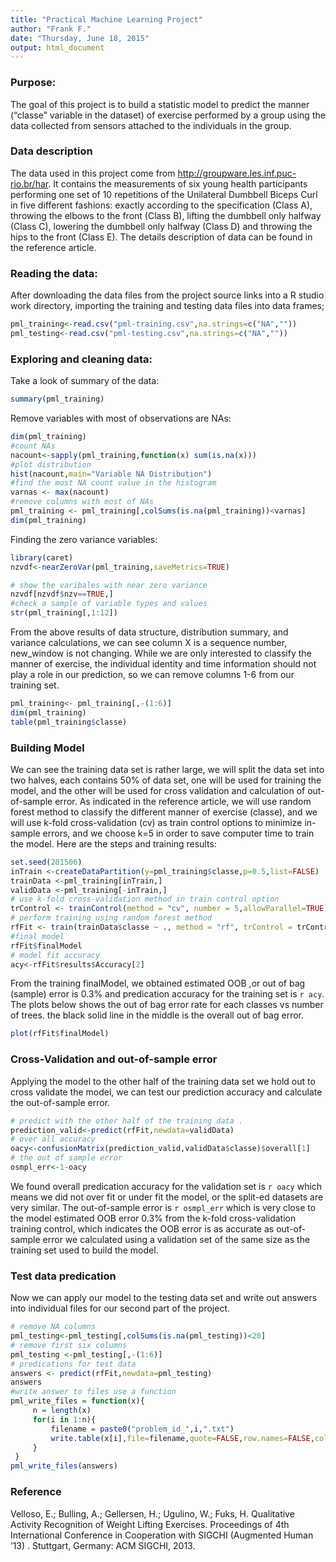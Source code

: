 ```yaml
---
title: "Practical Machine Learning Project"
author: "Frank F."
date: "Thursday, June 18, 2015"
output: html_document
---
```

### Purpose:

The goal of this project is to build a statistic model to predict the manner ("classe" variable in the dataset) of exercise performed by a group using the data collected from sensors attached to the individuals in the group.   

### Data description

The data used in this project come from  <http://groupware.les.inf.puc-rio.br/har>. 
It contains the measurements of six young health participants performing one set of 10 repetitions of the Unilateral Dumbbell Biceps Curl in five different fashions: exactly according to the specification (Class A), throwing the elbows to the front (Class B), lifting the dumbbell only halfway (Class C), lowering the dumbbell only halfway (Class D) and throwing the hips to the front (Class E). The details description of data can be found in the reference article.

### Reading the data:
After downloading the data files from the project source links into a R studio work directory, importing the training and testing data files into data frames;
```r
pml_training<-read.csv("pml-training.csv",na.strings=c("NA",""))
pml_testing<-read.csv("pml-testing.csv",na.strings=c("NA",""))
```

### Exploring and cleaning data:
Take a look of summary of the data:
```r
summary(pml_training)
```
Remove variables with most of observations are NAs:
```r
dim(pml_training)
#count NAs
nacount<-sapply(pml_training,function(x) sum(is.na(x)))
#plot distribution
hist(nacount,main="Variable NA Distribution")
#find the most NA count value in the histogram
varnas <- max(nacount)
#remove columns with most of NAs
pml_training <- pml_training[,colSums(is.na(pml_training))<varnas]
dim(pml_training)
```
Finding the zero variance variables:
```r
library(caret)
nzvdf<-nearZeroVar(pml_training,saveMetrics=TRUE)
```
```r
# show the varibales with near zero variance
nzvdf[nzvdf$nzv==TRUE,]
#check a sample of variable types and values
str(pml_training[,1:12])
```
From the above results of data structure, distribution summary, and variance calculations, we can see column X is a sequence number, new_window is not changing. While we are only interested to classify the manner of exercise, the individual identity and time information should not play a role in our prediction, so we can remove columns 1-6 from our training set.
```r
pml_training<- pml_training[,-(1:6)]
dim(pml_training)
table(pml_training$classe)
```

### Building Model 
We can see the training data set is rather large, we will split the data set into two halves, each contains 50% of data set, one will be used for training the model, and the other will be used for cross validation and calculation of out-of-sample error. As indicated in the reference article, we will use random forest method to classify the different manner of exercise (classe), and we will use k-fold cross-validation (cv) as train control options to minimize in-sample errors, and we choose k=5 in order to save computer time to train the model. Here are the steps and training results:
```r
set.seed(201506)
inTrain <-createDataPartition(y=pml_training$classe,p=0.5,list=FALSE)
trainData <-pml_training[inTrain,]
validData <-pml_training[-inTrain,]
# use k-fold cross-validation method in train control option
trControl <- trainControl(method = "cv", number = 5,allowParallel=TRUE)
# perform training using random forest method
rfFit <- train(trainData$classe ~ ., method = "rf", trControl = trControl, data =trainData)
#final model
rfFit$finalModel
# model fit accuracy
acy<-rfFit$results$Accuracy[2]
```
From the training finalModel, we obtained estimated OOB ,or out of bag (sample) error is 0.3% and predication accuracy for the training set is `r acy`.
The plots below shows the out of bag error rate for each classes vs number of trees. the black solid line in the middle is the overall out of bag error.
```r
plot(rfFit$finalModel)
```

### Cross-Validation and out-of-sample error
Applying the model to the other half of the training data set we hold out to cross validate the model, we can test our prediction accuracy and calculate the out-of-sample error.
```r
# predict with the other half of the training data .
prediction_valid<-predict(rfFit,newdata=validData)
# over all accuracy
oacy<-confusionMatrix(prediction_valid,validData$classe)$overall[1]
# the out of sample error
osmpl_err<-1-oacy
```
We found overall predication accuracy for the validation set is `r oacy`  which means we did not over fit or under fit the model, or the split-ed datasets are very similar.  The out-of-sample error is `r osmpl_err` which is very close to the model estimated OOB error 0.3% from the k-fold cross-validation training control, which indicates the OOB error is as accurate as out-of-sample error we calculated using a validation set of the same size as the training set used to build the model.

### Test data predication
Now we can apply our model to the testing data set and write out answers into individual files for our second part of the project. 
```r
# remove NA columns
pml_testing<-pml_testing[,colSums(is.na(pml_testing))<20]
# remove first six columns
pml_testing <-pml_testing[,-(1:6)]
# predications for test data
answers <- predict(rfFit,newdata=pml_testing)
answers
#write answer to files use a function
pml_write_files = function(x){
     n = length(x)
     for(i in 1:n){
         filename = paste0("problem_id_",i,".txt")
         write.table(x[i],file=filename,quote=FALSE,row.names=FALSE,col.nam=FALSE)
     }
 }
pml_write_files(answers)
```

### Reference
Velloso, E.; Bulling, A.; Gellersen, H.; Ugulino, W.; Fuks, H. Qualitative Activity Recognition of Weight Lifting Exercises. Proceedings of 4th International Conference in Cooperation with SIGCHI (Augmented Human '13) . Stuttgart, Germany: ACM SIGCHI, 2013.